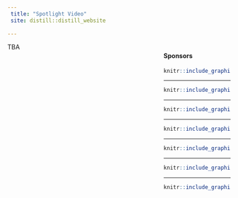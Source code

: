 ```yaml
---
 title: "Spotlight Video"
 site: distill::distill_website
 
---
```


<div style="width: 30%; float: right;">

#### Sponsors

<a href = "https://www.tsukuba.ac.jp/en/">

```r
knitr::include_graphics("imgs/ut2.png")
```

</a>

-----

<a href = "https://www.univ-grenoble-alpes.fr/english/">

```r
knitr::include_graphics("imgs/uga2.png")
```
</a>

-----

<a href = "https://www.ruhr-uni-bochum.de/en">

```r
knitr::include_graphics("imgs/rub.png")
```

</a>

-----

<a href = "https://www.cnrs.fr/en">

```r
knitr::include_graphics("imgs/cnrs.png")
```

</a>

-----

<a href = "https://www.univ-grenoble-alpes.fr/english/">

```r
knitr::include_graphics("imgs/region.png")
```

</a>

-----

<a href = "https://air.tsukuba.ac.jp/en/">

```r
knitr::include_graphics("imgs/c_air.png")
```

</a>

-----

<a href = "https://www.grenoble-inp.fr/en">

```r
knitr::include_graphics("imgs/Grenoble_INP.png")
```

</a>


</div>

TBA

<!-- <div style="width: 65%; float: left;"> -->

<!-- ### Want to have an idea about what the poster presentations will be about? You can check their spotlight videos here! -->

<!-- ----- -->


<!-- <div> -->

<!-- ### Abe Mitsu Teru -->
<!-- Epidemic Simulation on Small Community Using an Agent-Based Model Generated From OpenStreetMap Data -->

<!-- - Click on the image to watch the video: -->


<!-- [![Spotlight video](Poster_Kits/Abe-Poster.png)](Poster_Kits/Abe-Poster_video.mp4 "ABE") -->

<!-- </div> -->

<!-- <br> -->

<!-- ----- -->

<!-- </br> -->

<!-- <div> -->

<!-- ### Erica Kido Shimomoto -->
<!-- Subspace Representation for Natural Language Processing -->

<!-- - Click on the image to watch the video: -->

<!-- [![Spotlight video](Poster_Kits/Erica_CollaboTICS2021_poster.png)](Poster_Kits/Erica_CollaboTICS2021_spotlightvideo.mp4  "Erica-Poster") -->

<!-- </div> -->

<!-- <br> -->

<!-- ----- -->

<!-- </br> -->


<!-- <div> -->

<!-- ### Fabio Tanaka -->
<!-- Understanding the transmission of information during Morphogenesis usings CAs -->


<!-- - Click on the image to watch the video: -->

<!-- [![Spotlight video](Poster_Kits/FabioTanaka_poster.png)](Poster_Kits/FabioTanaka_spotlight_video.mp4 "Fabio-Poster") -->

<!-- </div> -->

<!-- <br> -->

<!-- ----- -->

<!-- </br> -->


<!-- <div> -->

<!-- ### Yuri Lavinas -->
<!-- Suprises in Evolutionary Computation -->

<!-- - Click on the image to watch the video: -->

<!-- [![Spotlight video](Poster_Kits/YURILAVINAS_WS_poster_collabotics.png)](Poster_Kits/YURILAVINAS_WS_poster_collabotics_new.mp4  "Yuri-Poster") -->

<!-- </div> -->

<!-- <br> -->

<!-- ----- -->

<!-- </br> -->


<!-- <div> -->


<!-- ### Suzana Rita Alves Beleza -->
<!-- Slow Feature Subspace for Action Recognition -->


<!-- - Click on the image to watch the video: -->

<!-- [![Spotlight video](Poster_Kits/suzana_poster.png)](Poster_Kits/suzana_spotlight_slides.mp4  "Suzana-Poster") -->

<!-- </div> -->

<!-- <br> -->

<!-- ----- -->

<!-- </br> -->


<!-- <div> -->

<!-- ### Yifan He -->
<!-- Using Knowledge in Automatic Computer Programming through an Adaptive Genetic Programming System -->


<!-- - Click on the image to watch the video: -->

<!-- [![Spotlight video](Poster_Kits/YifanAdaptive Knowledge-Driven Program Synthesis.png)](Poster_Kits/Yifanworkshop.mp4 "Yifan-Poster") -->

<!-- </div> -->

<!-- <br> -->

<!-- ----- -->

<!-- </br> -->


<!-- <div> -->
<!-- ### Ruiyun Wang -->
<!-- Motion feedback in training with musical loudness change -->


<!-- - Click on the image to watch the video: -->

<!-- [![Spotlight video](Poster_Kits/wang_poster_tsukuba.png)](Poster_Kits/wang_video_tsukuba.mp4  "Wang-Poster") -->
<!-- </div> -->

<!-- <br> -->

<!-- ----- -->

<!-- </br> -->


<!-- <div> -->

<!-- ### Nils Foerster -->
<!-- Realible identification and quantification of neural cells in microscopic images of neurospheres -->


<!-- - Click on the image to watch the video: -->

<!-- [![Spotlight video](Poster_Kits/foerster_Poster_CollaboTICS 2021.png)](Poster_Kits/foerster_CollaboTICS2021_spotlight.mp4  "Nils-Poster") -->

<!-- </div> -->

<!-- </div> -->